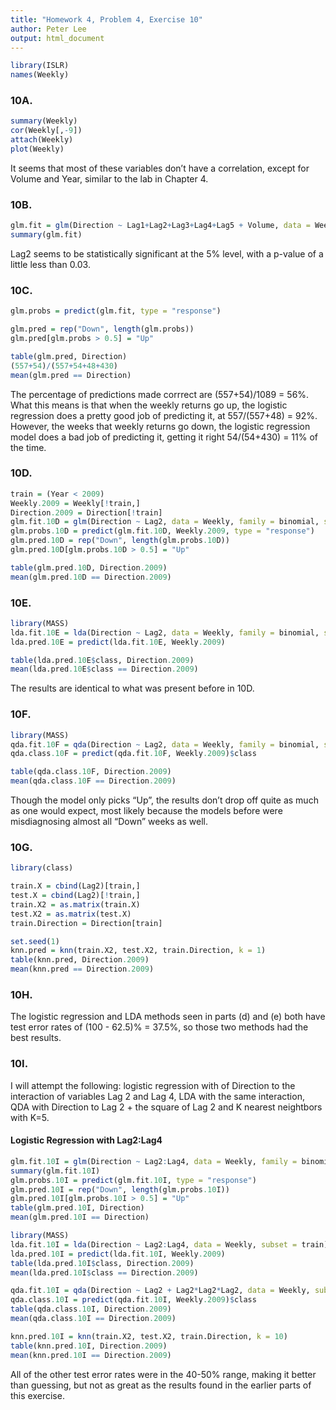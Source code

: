```yaml
---
title: "Homework 4, Problem 4, Exercise 10"
author: Peter Lee
output: html_document
---
```


```r
library(ISLR)
names(Weekly)
```

### 10A.
```r
summary(Weekly)
cor(Weekly[,-9])
attach(Weekly)
plot(Weekly)
```

It seems that most of these variables don't have a correlation, except for Volume and Year, similar to the lab in Chapter 4.


### 10B.
```r
glm.fit = glm(Direction ~ Lag1+Lag2+Lag3+Lag4+Lag5 + Volume, data = Weekly, family = binomial)
summary(glm.fit)
```

Lag2 seems to be statistically significant at the 5% level, with a p-value of a little less than 0.03.


### 10C.
```r
glm.probs = predict(glm.fit, type = "response")

glm.pred = rep("Down", length(glm.probs))
glm.pred[glm.probs > 0.5] = "Up"

table(glm.pred, Direction)
(557+54)/(557+54+48+430)
mean(glm.pred == Direction)
```

The percentage of predictions made corrrect are (557+54)/1089 = 56%. What this means is that when the weekly returns go up, the logistic regression does a pretty good job of predicting it, at 557/(557+48) = 92%. However, the weeks that weekly returns go down, the logistic regression model does a bad job of predicting it, getting it right 54/(54+430) = 11% of the time.


### 10D.
```r
train = (Year < 2009)
Weekly.2009 = Weekly[!train,]
Direction.2009 = Direction[!train]
glm.fit.10D = glm(Direction ~ Lag2, data = Weekly, family = binomial, subset = train)
glm.probs.10D = predict(glm.fit.10D, Weekly.2009, type = "response")
glm.pred.10D = rep("Down", length(glm.probs.10D))
glm.pred.10D[glm.probs.10D > 0.5] = "Up"

table(glm.pred.10D, Direction.2009)
mean(glm.pred.10D == Direction.2009)
```


### 10E.
```r
library(MASS)
lda.fit.10E = lda(Direction ~ Lag2, data = Weekly, family = binomial, subset = train)
lda.pred.10E = predict(lda.fit.10E, Weekly.2009)

table(lda.pred.10E$class, Direction.2009)
mean(lda.pred.10E$class == Direction.2009)
```

The results are identical to what was present before in 10D.


### 10F.
```r
library(MASS)
qda.fit.10F = qda(Direction ~ Lag2, data = Weekly, family = binomial, subset = train)
qda.class.10F = predict(qda.fit.10F, Weekly.2009)$class

table(qda.class.10F, Direction.2009)
mean(qda.class.10F == Direction.2009)
```

Though the model only picks "Up", the results don't drop off quite as much as one would expect, most likely because the models before were misdiagnosing almost all "Down" weeks as well.


### 10G.
```r
library(class)
```



```r
train.X = cbind(Lag2)[train,]
test.X = cbind(Lag2)[!train,]
train.X2 = as.matrix(train.X)
test.X2 = as.matrix(test.X)
train.Direction = Direction[train]

set.seed(1)
knn.pred = knn(train.X2, test.X2, train.Direction, k = 1)
table(knn.pred, Direction.2009)
mean(knn.pred == Direction.2009)
```


### 10H.
The logistic regression and LDA methods seen in parts (d) and (e) both have test error rates of (100 - 62.5)% = 37.5%, so those two methods had the best results.


### 10I.
I will attempt the following: logistic regression with of Direction to the interaction of variables Lag 2 and Lag 4, LDA with the same interaction, QDA with Direction to Lag 2 + the square of Lag 2 and K nearest neightbors with K=5.

#### Logistic Regression with Lag2:Lag4
```r
glm.fit.10I = glm(Direction ~ Lag2:Lag4, data = Weekly, family = binomial)
summary(glm.fit.10I)
glm.probs.10I = predict(glm.fit.10I, type = "response")
glm.pred.10I = rep("Down", length(glm.probs.10I))
glm.pred.10I[glm.probs.10I > 0.5] = "Up"
table(glm.pred.10I, Direction)
mean(glm.pred.10I == Direction)

library(MASS)
lda.fit.10I = lda(Direction ~ Lag2:Lag4, data = Weekly, subset = train)
lda.pred.10I = predict(lda.fit.10I, Weekly.2009)
table(lda.pred.10I$class, Direction.2009)
mean(lda.pred.10I$class == Direction.2009)

qda.fit.10I = qda(Direction ~ Lag2 + Lag2*Lag2*Lag2, data = Weekly, subset = train)
qda.class.10I = predict(qda.fit.10I, Weekly.2009)$class
table(qda.class.10I, Direction.2009)
mean(qda.class.10I == Direction.2009)

knn.pred.10I = knn(train.X2, test.X2, train.Direction, k = 10)
table(knn.pred.10I, Direction.2009)
mean(knn.pred.10I == Direction.2009)
```

All of the other test error rates were in the 40-50% range, making it better than guessing, but not as great as the results found in the earlier parts of this exercise.
